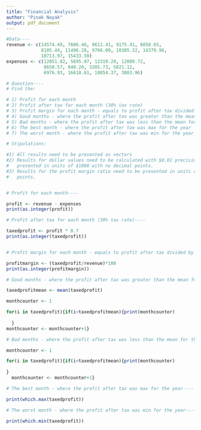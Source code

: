 ```yaml
---
title: "Financial Analysis"
author: "Pinak Nayak"
output: pdf_document
---
```


```r
#Data----
revenue <- c(14574.49, 7606.46, 8611.41, 9175.41, 8058.65, 
             8105.44, 11496.28, 9766.09, 10305.32, 14379.96,
             10713.97, 15433.50)
expenses <- c(12051.82, 5695.07, 12319.20, 12089.72, 
              8658.57, 840.20, 3285.73, 5821.12, 
              6976.93, 16618.61, 10054.37, 3803.96)

# Question----
# Find the:

# 1) Profit for each month
# 2) Profit after tax for each month (30% tax rate)
# 3) Profit margin for each month - equals to profit after tax divided by revenue 
# 4) Good months - where the profit after tax was greater than the mean for the year
# 5) Bad months - where the profit after tax was less than the mean for the year
# 6) The best month - where the profit after tax was max for the year 
# 7) The worst month - where the profit after tax was min for the year

# Stipulations:

#1) All results need to be presented as vectors
#2) Results for dollar values need to be calculated with $0.01 precision, but need to be
#   presented in units of $1000 with no decimal points.
#3) Results for the profit margin ratio need to be presented in units of % with no decimal 
#   points. 


# Profit for each month----

profit <- revenue - expenses 
print(as.integer(profit))

# Profit after tax for each month (30% tax rate)----

taxedprofit <- profit * 0.7
print(as.integer(taxedprofit))


# Profit margin for each month - equals to profit after tax divided by revenue----

profitmargin <- (taxedprofit/revenue)*100
print(as.integer(profitmargin))

# Good months - where the profit after tax was greater than the mean for the year----

taxedprofitmean <- mean(taxedprofit)

monthcounter <- 1

for(i in taxedprofit){if(i>taxedprofitmean){print(monthcounter)
  
  }
monthcounter <- monthcounter+1}

# Bad months - where the profit after tax was less than the mean for the year----

monthcounter <- 1

for(i in taxedprofit){if(i<taxedprofitmean){print(monthcounter)
  
}
  monthcounter <- monthcounter+1}

# The best month - where the profit after tax was max for the year----

print(which.max(taxedprofit))

# The worst month - where the profit after tax was min for the year----

print(which.min(taxedprofit))

```